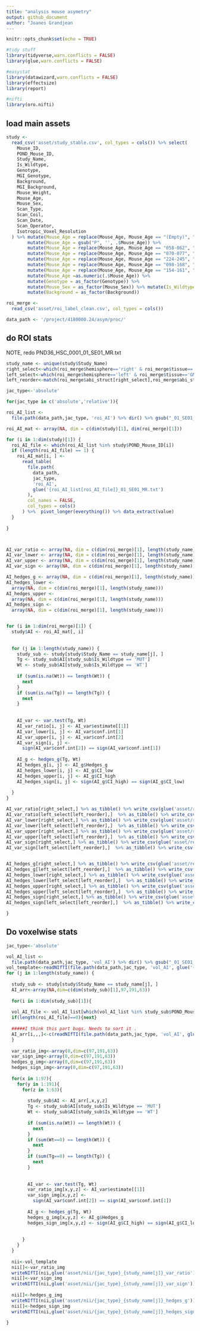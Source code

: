 ```yaml
---
title: "analysis mouse asymetry"
output: github_document
author: "Joanes Grandjean
---
```


```r
knitr::opts_chunk$set(echo = TRUE)
```


```r
#tidy stuff
library(tidyverse,warn.conflicts = FALSE)
library(glue,warn.conflicts = FALSE)

#easystat
library(datawizard,warn.conflicts = FALSE)
library(effectsize)
library(report)

#nifti
library(oro.nifti)
```


## load main assets
```r

study <-
  read_csv('asset/study_stable.csv', col_types = cols()) %>% select(
    Mouse_ID,
    POND_Mouse_ID,
    Study_Name,
    Is_Wildtype,
    Genotype,
    MGI_Genotype,
    Background,
    MGI_Background,
    Mouse_Weight,
    Mouse_Age,
    Mouse_Sex,
    Scan_Type,
    Scan_Coil,
    Scan_Date,
    Scan_Operator,
    Isotropic_Voxel_Resolution
  ) %>% mutate(Mouse_Age = replace(Mouse_Age, Mouse_Age == "(Empty)", "P040")) %>% 
        mutate(Mouse_Age = gsub("P", '', .$Mouse_Age)) %>% 
        mutate(Mouse_Age = replace(Mouse_Age, Mouse_Age == "058-062", "060")) %>% 
        mutate(Mouse_Age = replace(Mouse_Age, Mouse_Age == "070-077", "073")) %>% 
        mutate(Mouse_Age = replace(Mouse_Age, Mouse_Age == "224-245", "235")) %>% 
        mutate(Mouse_Age = replace(Mouse_Age, Mouse_Age == "098-168", "133")) %>% 
        mutate(Mouse_Age = replace(Mouse_Age, Mouse_Age == "154-161", "157")) %>% 
        mutate(Mouse_Age =as.numeric(.$Mouse_Age)) %>% 
        mutate(Genotype = as_factor(Genotype)) %>% 
        mutate(Mouse_Sex = as_factor(Mouse_Sex)) %>% mutate(Is_Wildtype = as_factor(Is_Wildtype)) %>% 
        mutate(Background = as_factor(Background))

roi_merge <-
  read_csv('asset/roi_label_clean.csv', col_types = cols())

data_path <- '/project/4180000.24/asym/proc/'


```



## do ROI stats

NOTE, redo PND36_HSC_0001_01_SE01_MR.txt

```r

study_name <- unique(study$Study_Name)
right_select<-which(roi_merge$hemisphere=='right' & roi_merge$tissue=='GM')
left_select<-which(roi_merge$hemisphere=='left' & roi_merge$tissue=='GM')
left_reorder<-match(roi_merge$abi_struct[right_select],roi_merge$abi_struct[left_select])

jac_type<-'absolute'

for(jac_type in c('absolute','relative')){

roi_AI_list <-
  file.path(data_path,jac_type, 'roi_AI') %>% dir() %>% gsub("_01_SE01_MR.txt", "", .)

roi_AI_mat <- array(NA, dim = c(dim(study)[1], dim(roi_merge)[1]))

for (i in 1:dim(study)[1]) {
  roi_AI_file <- which(roi_AI_list %in% study$POND_Mouse_ID[i])
  if (length(roi_AI_file) == 1) {
    roi_AI_mat[i, ] <-
      read_table(
        file.path(
          data_path,
          jac_type,
          'roi_AI',
          glue('{roi_AI_list[roi_AI_file]}_01_SE01_MR.txt')
        ),
        col_names = FALSE,
        col_types = cols()
      ) %>%  pivot_longer(everything()) %>% data_extract(value)
  }
  
}



AI_var_ratio <- array(NA, dim = c(dim(roi_merge)[1], length(study_name)))
AI_var_lower <- array(NA, dim = c(dim(roi_merge)[1], length(study_name)))
AI_var_upper <- array(NA, dim = c(dim(roi_merge)[1], length(study_name)))
AI_var_sign <- array(NA, dim = c(dim(roi_merge)[1], length(study_name)))

AI_hedges_g <- array(NA, dim = c(dim(roi_merge)[1], length(study_name)))
AI_hedges_lower <-
  array(NA, dim = c(dim(roi_merge)[1], length(study_name)))
AI_hedges_upper <-
  array(NA, dim = c(dim(roi_merge)[1], length(study_name)))
AI_hedges_sign <-
  array(NA, dim = c(dim(roi_merge)[1], length(study_name)))


for (i in 1:dim(roi_merge)[1]) {
  study$AI <- roi_AI_mat[, i]
  
  
  for (j in 1:length(study_name)) {
    study_sub <- study[study$Study_Name == study_name[j], ]
    Tg <- study_sub$AI[study_sub$Is_Wildtype == 'MUT']
    Wt <- study_sub$AI[study_sub$Is_Wildtype == 'WT']
    
    if (sum(is.na(Wt)) == length(Wt)) {
      next
    }
    if (sum(is.na(Tg)) == length(Tg)) {
      next
    }
    
    
    AI_var <- var.test(Tg, Wt)
    AI_var_ratio[i, j] <- AI_var$estimate[[1]]
    AI_var_lower[i, j] <- AI_var$conf.int[1]
    AI_var_upper[i, j] <- AI_var$conf.int[2]
    AI_var_sign[i, j] <-
      sign(AI_var$conf.int[2]) == sign(AI_var$conf.int[1])
    
    AI_g <- hedges_g(Tg, Wt)
    AI_hedges_g[i, j] <- AI_g$Hedges_g
    AI_hedges_lower[i, j] <- AI_g$CI_low
    AI_hedges_upper[i, j] <- AI_g$CI_high
    AI_hedges_sign[i, j] <- sign(AI_g$CI_high) == sign(AI_g$CI_low)
    
  }
}

AI_var_ratio[right_select,] %>% as_tibble() %>% write_csv(glue('asset/results/{jac_type}_right_AI_var_ratio.csv'))
AI_var_ratio[left_select[left_reorder],]  %>% as_tibble() %>% write_csv(glue('asset/results/{jac_type}_left_AI_var_ratio.csv'))
AI_var_lower[right_select,] %>% as_tibble() %>% write_csv(glue('asset/results/{jac_type}_right_AI_var_lower.csv'))
AI_var_lower[left_select[left_reorder],]  %>% as_tibble() %>% write_csv(glue('asset/results/{jac_type}_left_AI_var_lower.csv'))
AI_var_upper[right_select,] %>% as_tibble() %>% write_csv(glue('asset/results/{jac_type}_right_AI_var_upper.csv'))
AI_var_upper[left_select[left_reorder],]  %>% as_tibble() %>% write_csv(glue('asset/results/{jac_type}_left_AI_var_upper.csv'))
AI_var_sign[right_select,] %>% as_tibble() %>% write_csv(glue('asset/results/{jac_type}_right_AI_var_sign.csv'))
AI_var_sign[left_select[left_reorder],]  %>% as_tibble() %>% write_csv(glue('asset/results/{jac_type}_left_AI_var_sign.csv'))


AI_hedges_g[right_select,] %>% as_tibble() %>% write_csv(glue('asset/results/{jac_type}_right_hedges_g.csv'))
AI_hedges_g[left_select[left_reorder],]  %>% as_tibble() %>% write_csv(glue('asset/results/{jac_type}_left_hedges_g.csv'))
AI_hedges_lower[right_select,] %>% as_tibble() %>% write_csv(glue('asset/results/{jac_type}_right_AI_hedges_lower.csv'))
AI_hedges_lower[left_select[left_reorder],]  %>% as_tibble() %>% write_csv(glue('asset/results/{jac_type}_left_AI_hedges_lower.csv'))
AI_hedges_upper[right_select,] %>% as_tibble() %>% write_csv(glue('asset/results/{jac_type}_right_AI_hedges_upper.csv'))
AI_hedges_upper[left_select[left_reorder],]  %>% as_tibble() %>% write_csv(glue('asset/results/{jac_type}_left_AI_hedges_upper.csv'))
AI_hedges_sign[right_select,] %>% as_tibble() %>% write_csv(glue('asset/results/{jac_type}_right_AI_hedges_sign.csv'))
AI_hedges_sign[left_select[left_reorder],]  %>% as_tibble() %>% write_csv(glue('asset/results/{jac_type}_left_AI_hedges_sign.csv'))

}
```

## Do voxelwise stats

```r
jac_type<-'absolute'

vol_AI_list <-
  file.path(data_path,jac_type, 'vol_AI') %>% dir() %>% gsub("_01_SE01_MR.nii.gz", "", .)
vol_template<-readNIfTI(file.path(data_path,jac_type, 'vol_AI', glue('{vol_AI_list[1]}_01_SE01_MR.nii.gz')))
for (j in 1:length(study_name)) {
  
  study_sub <- study[study$Study_Name == study_name[j], ]
  AI_arr<-array(NA,dim=c(dim(study_sub)[1],97,191,63))
  
  for(i in 1:dim(study_sub)[1]){
 
  vol_AI_file <- vol_AI_list[which(vol_AI_list %in% study_sub$POND_Mouse_ID[i])]
  if(length(roi_AI_file)==0){next}
  
  #####I think this part bugs. Needs to sort it .
  AI_arr[i,,,]<-c(readNIfTI(file.path(data_path,jac_type, 'vol_AI', glue('{vol_AI_file}_01_SE01_MR.nii.gz'))))
  }
  
  var_ratio_img<-array(0,dim=c(97,191,63))
  var_sign_img<-array(0,dim=c(97,191,63))
  hedges_g_img<-array(0,dim=c(97,191,63))
  hedges_sign_img<-array(0,dim=c(97,191,63))
  
  for(x in 1:97){
    for(y in 1:191){
      for(z in 1:63){
        
        study_sub$AI <- AI_arr[,x,y,z]
        Tg <- study_sub$AI[study_sub$Is_Wildtype == 'MUT']
        Wt <- study_sub$AI[study_sub$Is_Wildtype == 'WT']
    
        if (sum(is.na(Wt)) == length(Wt)) {
          next
        }
        if (sum(Wt==0) == length(Wt)) {
          next
        }
        if (sum(Tg==0) == length(Tg)) {
          next
        }
    
    
        AI_var <- var.test(Tg, Wt)
        var_ratio_img[x,y,z] <- AI_var$estimate[[1]]
        var_sign_img[x,y,z] <-
          sign(AI_var$conf.int[2]) == sign(AI_var$conf.int[1])
    
        AI_g <- hedges_g(Tg, Wt)
        hedges_g_img[x,y,z] <- AI_g$Hedges_g
        hedges_sign_img[x,y,z] <- sign(AI_g$CI_high) == sign(AI_g$CI_low)
        
        
      }
    }  
  }
  
  nii<-vol_template
  nii[]<-var_ratio_img
  writeNIfTI(nii,glue('asset/nii/{jac_type}_{study_name[j]}_var_ratio'))
  nii[]<-var_sign_img
  writeNIfTI(nii,glue('asset/nii/{jac_type}_{study_name[j]}_var_sign')) 
  
  nii[]<-hedges_g_img
  writeNIfTI(nii,glue('asset/nii/{jac_type}_{study_name[j]}_hedges_g')) 
  nii[]<-hedges_sign_img
  writeNIfTI(nii,glue('asset/nii/{jac_type}_{study_name[j]}_hedges_sign'))   
  
}

```


